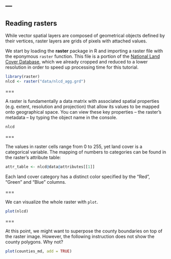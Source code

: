 ---
---

## Reading rasters

While vector spatial layers are composed of geometrical objects defined by their vertices, raster layers are grids of pixels with attached values. 

We start by loading the **raster** package in R and importing a raster file with the eponymous `raster` function. This file is a portion of the [National Land Cover Database](http://www.mrlc.gov/nlcd2011.php), which we already cropped and reduced to a lower resolution in order to speed up processing time for this tutorial.

```r
library(raster)
nlcd <- raster("data/nlcd_agg.grd")
```

===

A raster is fundamentally a data matrix with associated spatial properties (e.g. extent, resolution and projection) that allow its values to be mapped onto geographical space. You can view these key properties -- the raster's metadata -- by typing the object name in the console.

```r
nlcd
```

===

The values in raster cells range from 0 to 255, yet land cover is a categorical variable. The mapping of numbers to categories can be found in the raster's attribute table:
```r
attr_table <- nlcd@data@attributes[[1]]
```

Each land cover category has a distinct color specified by the "Red", "Green" and "Blue" columns. 

===

We can visualize the whole raster with `plot`.
```r
plot(nlcd)
```

===

At this point, we might want to superpose the county boundaries on top of the raster image. However, the following instruction does not show the county polygons. Why not?
```r
plot(counties_md, add = TRUE)
```
